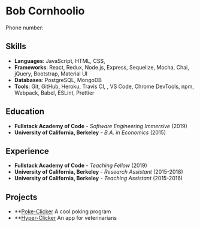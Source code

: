 # Bob Cornhoolio

Phone number: <Pii pinfo="VITE_PHONE_NUMBER" />

## Skills

- **Languages**: JavaScript, HTML, CSS, <SqlPopout />
- **Frameworks**: React, Redux, Node.js, Express, Sequelize, Mocha, Chai, jQuery, Bootstrap, Material UI
- **Databases**: PostgreSQL, MongoDB
- **Tools**: Git, GitHub, Heroku, Travis CI, <PostmanPopout />, VS Code, Chrome DevTools, npm, Webpack, Babel, ESLint, Prettier

## Education

- **Fullstack Academy of Code** - _Software Engineering Immersive_ (2019)
- **University of California, Berkeley** - _B.A. in Economics_ (2015)

## Experience

- **Fullstack Academy of Code** - _Teaching Fellow_ (2019)
- **University of California, Berkeley** - _Research Assistant_ (2015-2018)
- **University of California, Berkeley** - _Teaching Assistant_ (2015-2016)

## Projects

- \*\*[Poke-Clicker](my-url.net) A cool poking program
- \*\*[Hyper-Clicker](my-url-two.net) An app for veterinarians
